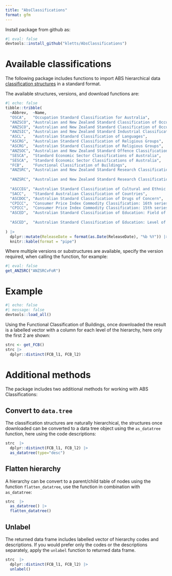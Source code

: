 ```yaml
---
title: "AbsClassifications"
format: gfm
---
```


Install package from github as: 

```r
#| eval: false
devtools::install_github("kletts/AbsClassifications")
```

# Available classifications

The following package includes functions to import ABS hierarchical data [classification structures](https://www.abs.gov.au/statistics/classifications)
in a standard format.

The available structures, versions, and download functions are:

```r
#| echo: false
tibble::tribble(
  ~Abbrev,  ~Name,                                                              ~ReleaseDate, ~Version, ~Function,
  "OSCA",   "Occupation Standard Classification for Australia",                 "2024-12-06", "",            "get_OSCA",
  "ANZSCO", "Australian and New Zealand Standard Classification of Occupation", "2022-11-22", "ANZSCOv2022", "get_ANZSCO",
  "ANZSCO", "Australian and New Zealand Standard Classification of Occupation", "2021-11-23", "ANZSCOv2021", "get_ANZSCO",
  "ANZSIC", "Australian and New Zealand Standard Industrial Classification",    "2013-06-26", "",            "get_ANZSIC",
  "ASCL",   "Australian Standard Classification of Languages",                  "2025-03-25", "",            "get_ASCL",
  "ASCRG",  "Australian Standard Classification of Religious Groups",           "2024-03-26", "ASCRGv2024",  "get_ASCRG",
  "ASCRG",  "Australian Standard Classification of Religious Groups",           "2016-07-18", "ASCRGv2016",  "get_ASCRG",
  "ANZSOC", "Australian and New Zealand Standard Offence Classification",       "2023-11-30", "",            "get_ANZSOC",
  "SESCA",  "Standard Economic Sector Classifications of Australia",            "2021-12-03", "SISCAv2021",  "get_SESCA",
  "SESCA",  "Standard Economic Sector Classifications of Australia",            "2008-03-31", "SISCAv2008",  "get_SESCA",
  "FCB",    "Functional Classification of Buildings",                           "2021-01-21", "",            "get_FCB",
  "ANZSRC", "Australian and New Zealand Standard Research Classification: Field of Research",
                                                                                "2020-06-30", "ANZSRCvFoR", "get_ANZSRC",
  "ANZSRC", "Australian and New Zealand Standard Research Classification: Socio-Economic Objectives",
                                                                                "2020-06-30", "ANZSRCvSEO", "get_ANZSRC",
  "ASCCEG", "Australian Standard Classification of Cultural and Ethnic Groups", "2019-12-18", "",           "get_ASCCEG",
  "SACC",   "Standard Australian Classification of Countries",                  "2016-06-27", "",           "get_SACC",
  "ASCDOC", "Australian Standard Classification of Drugs of Concern",           "2011-07-06", "",           "get_ASCDOC",
  "CPICC",  "Consumer Price Index Commodity Classification: 16th series",       "2011-07-04", "CPICCv16",   "get_CPICC",
  "CPICC",  "Consumer Price Index Commodity Classification: 15th series",       "2011-07-04", "CPICCv15",   "get_CPICC",
  "ASCED",  "Australian Standard Classification of Education: Field of Education",
                                                                                "2001-08-22", "ASCEDvField", "get_ASCED",
  "ASCED",  "Australian Standard Classification of Education: Level of Education",
                                                                                "2001-08-22", "ASCEDvLevel", "get_ASCED",
) |> 
  dplyr::mutate(ReleaseDate = format(as.Date(ReleaseDate), "%b %Y")) |> 
  knitr::kable(format = "pipe") 
```

Where multiple versions or substructures are available, specify the version required, when calling the function, for example: 

```r
#| eval: false
get_ANZSRC("ANZSRCvFoR")
```

# Example 

```r
#| echo: false
#| message: false
devtools::load_all()
```

Using the Functional Classification of Buildings, once downloaded the result is a labelled vector with a column for each level of the hierarchy, here only the first 2 are shown: 

```r
strc <- get_FCB()
strc |> 
  dplyr::distinct(FCB_l1, FCB_l2) 
```

# Additional methods

The package includes two additional methods for working with ABS Classifications: 

## Convert to `data.tree`

The classification structures are naturally hierarchical, the structures once downloaded can be converted to a data tree object using the `as_datatree` function, here using the code descriptions:  

```r
strc  |> 
  dplyr::distinct(FCB_l1, FCB_l2) |> 
  as_datatree(type="desc")
```

## Flatten hierarchy

A hierarchy can be convert to a parent/child table of nodes using the function `flatten_datatree`, use the function in combination with `as_datatree`:

```r
strc  |> 
  as_datatree() |> 
  flatten_datatree() 
```

## Unlabel

The returned data frame includes labelled vector of hierarchy codes and descriptions. If you would prefer only the codes or the descriptions separately, apply the `unlabel` function to returned data frame. 

```r
strc  |> 
  dplyr::distinct(FCB_l1, FCB_l2) |> 
  unlabel()
```


